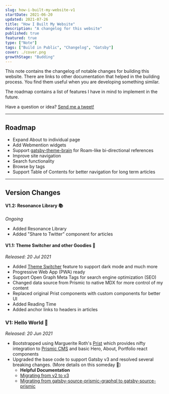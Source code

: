 ```yaml
---
slug: how-i-built-my-website-v1
startDate: 2021-06-20
updated: 2021-07-26
title: "How I Built My Website"
description: "A changelog for this website"
published: true
featured: true
type: ["Note"]
tags: ["Build in Public", "Changelog", "Gatsby"]
cover: ./cover.png
growthStage: "Budding"
---
```


<BasicImage
  src="https://res.cloudinary.com/wtkw/image/upload/v1626370084/waltertengcom/garden/how-i-built-my-website-v1/cover_ixnnpi.png"
  alt="cover"
/>

This note contains the changelog of notable changes for building this website. There are links to other documentation that helped in the building process. You find them useful when you are developing something similar.

The roadmap contains a list of features I have in mind to implement in the future.

Have a question or idea? <a href="https://twitter.com/intent/tweet?screen_name=davzoku" target="_blank">
Send me a tweet!</a>

---

## Roadmap

- Expand About to individual page
- Add Webmention widgets
- Support [gatsby-theme-brain](https://github.com/aengusmcmillin/gatsby-theme-brain) for Roam-like bi-directional references
- Improve site navigation
- Search functionality
- Browse by tags
- Support Table of Contents for better navigation for long term articles

---

## Version Changes

#### V1.2: Resonance Library 📚

_Ongoing_

- Added Resonance Library
- Added "Share to Twitter" component for articles

#### V1.1: Theme Switcher and other Goodies 🎨

_Released: 20 Jul 2021_

- Added [Theme Switcher](https://walterteng.com/garden/theme-switcher-sg) feature to support dark mode and much more
- Progressive Web App (PWA) ready
- Support Open Graph Meta Tags for search engine optimization (SEO)
- Changed data source from Prismic to native MDX for more control of my content
- Replaced original Prist components with custom components for better UI
- Added Reading Time
- Added anchor links to headers in articles

<BasicImage
  src="https://res.cloudinary.com/wtkw/image/upload/v1626761962/waltertengcom/garden/how-i-built-my-website-v1/v1-1_t9arct.png"
  alt="v1-1"
/>

### V1: Hello World 🐣

_Released: 20 Jun 2021_

- Bootstrapped using Marguerite Roth's [Prist](https://github.com/margueriteroth/gatsby-prismic-starter-prist) which provides nifty integration to [Prismic CMS](https://prismic.io/) and basic Hero, About, Portfolio react components
- Upgraded the base code to support Gatsby v3 and resolved several breaking changes. (More details on this someday 🤞)
  - **Helpful Documentation**
  - [Migrating from v2 to v3](https://www.gatsbyjs.com/docs/reference/release-notes/migrating-from-v2-to-v3/)
  - [Migrating from gatsby-source-prismic-graphql to gatsby-source-prismic](https://prismic.io/docs/technologies/migration-guide-gatsby)

<BasicImage
  src="https://res.cloudinary.com/wtkw/image/upload/v1626370084/waltertengcom/garden/how-i-built-my-website-v1/v1_yzkqga.png"
  alt="v1"
/>
